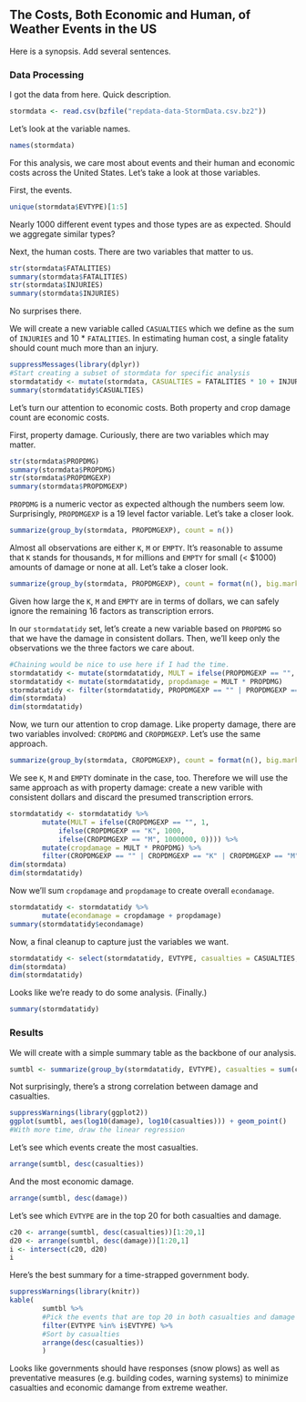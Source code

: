 ## The Costs, Both Economic and Human, of Weather Events in the US
Here is a synopsis. Add several sentences.

### Data Processing
I got the data from here. Quick description. 

```r
stormdata <- read.csv(bzfile("repdata-data-StormData.csv.bz2"))
```

Let's look at the variable names.
```r
names(stormdata)
```

For this analysis, we care most about events and their human and economic costs across the United States. Let's take a look at those variables. 

First, the events.
```r
unique(stormdata$EVTYPE)[1:5]
```

Nearly 1000 different event types and those types are as expected. Should we aggregate similar types?

Next, the human costs. There are two variables that matter to us. 
```r
str(stormdata$FATALITIES)
summary(stormdata$FATALITIES)
str(stormdata$INJURIES)
summary(stormdata$INJURIES)
```

No surprises there. 

We will create a new variable called `CASUALTIES` which we define as the sum of `INJURIES` and 10 * `FATALITIES`. In estimating human cost, a single fatality should count much more than an injury.
```r
suppressMessages(library(dplyr))
#Start creating a subset of stormdata for specific analysis
stormdatatidy <- mutate(stormdata, CASUALTIES = FATALITIES * 10 + INJURIES)
summary(stormdatatidy$CASUALTIES)
```

Let's turn our attention to economic costs. Both property and crop damage count are economic costs.

First, property damage. Curiously, there are two variables which may matter.
```r
str(stormdata$PROPDMG)
summary(stormdata$PROPDMG)
str(stormdata$PROPDMGEXP)
summary(stormdata$PROPDMGEXP)
```

`PROPDMG` is a numeric vector as expected although the numbers seem low. Surprisingly, `PROPDMGEXP` is a 19 level factor variable. Let's take a closer look.
```r
summarize(group_by(stormdata, PROPDMGEXP), count = n())
```

Almost all observations are either `K`, `M` or `EMPTY`. It's reasonable to assume that `K` stands for thousands, `M` for millions and `EMPTY` for small (< $1000) amounts of damage or none at all. Let's take a closer look. 
```r
summarize(group_by(stormdata, PROPDMGEXP), count = format(n(), big.mark = ","), dollars = format(sum(PROPDMG), big.mark = ",", digits = "0", scientific = FALSE))
```

Given how large the `K`, `M` and `EMPTY` are in terms of dollars, we can safely ignore the remaining 16 factors as transcription errors. 

In our `stormdatatidy` set, let's create a new variable based on `PROPDMG` so that we have the damage in consistent dollars. Then, we'll keep only the observations we the three factors we care about.
```r
#Chaining would be nice to use here if I had the time.
stormdatatidy <- mutate(stormdatatidy, MULT = ifelse(PROPDMGEXP == "", 1, ifelse(PROPDMGEXP == "K", 1000, ifelse(PROPDMGEXP == "M", 1000000, 0))))
stormdatatidy <- mutate(stormdatatidy, propdamage = MULT * PROPDMG)
stormdatatidy <- filter(stormdatatidy, PROPDMGEXP == "" | PROPDMGEXP == "K" | PROPDMGEXP == "M")
dim(stormdata)
dim(stormdatatidy)
```

Now, we turn our attention to crop damage. Like property damage, there are two variables involved: `CROPDMG` and `CROPDMGEXP`. Let's use the same approach. 
```r
summarize(group_by(stormdata, CROPDMGEXP), count = format(n(), big.mark = ","), dollars = format(sum(CROPDMG), big.mark = ",", digits = "0", scientific = FALSE))
```

We see `K`, `M` and `EMPTY` dominate in the case, too. Therefore we will use the same approach as with property damage: create a new varible with consistent dollars and discard the presumed transcription errors. 
```r
stormdatatidy <- stormdatatidy %>%
        mutate(MULT = ifelse(CROPDMGEXP == "", 1, 
            ifelse(CROPDMGEXP == "K", 1000, 
            ifelse(CROPDMGEXP == "M", 1000000, 0)))) %>%
        mutate(cropdamage = MULT * PROPDMG) %>%
        filter(CROPDMGEXP == "" | CROPDMGEXP == "K" | CROPDMGEXP == "M")
dim(stormdata)
dim(stormdatatidy)
```

Now we'll sum `cropdamage` and `propdamage` to create overall `econdamage`.
```r
stormdatatidy <- stormdatatidy %>%
        mutate(econdamage = cropdamage + propdamage)
summary(stormdatatidy$econdamage)
```

Now, a final cleanup to capture just the variables we want.
```r
stormdatatidy <- select(stormdatatidy, EVTYPE, casualties = CASUALTIES, econdamage)
dim(stormdata)
dim(stormdatatidy)
```

Looks like we're ready to do some analysis. (Finally.)
```r
summary(stormdatatidy)
```
### Results
We will create with a simple summary table as the backbone of our analysis.
```r
sumtbl <- summarize(group_by(stormdatatidy, EVTYPE), casualties = sum(casualties), damage = sum(econdamage))
```

Not surprisingly, there's a strong correlation between damage and casualties.
```r
suppressWarnings(library(ggplot2))
ggplot(sumtbl, aes(log10(damage), log10(casualties))) + geom_point()
#With more time, draw the linear regression
```

Let's see which events create the most casualties.
```r
arrange(sumtbl, desc(casualties))
```

And the most economic damage.
```r
arrange(sumtbl, desc(damage))
```

Let's see which `EVTYPE` are in the top 20 for both casualties and damage.
```r
c20 <- arrange(sumtbl, desc(casualties))[1:20,1]
d20 <- arrange(sumtbl, desc(damage))[1:20,1]
i <- intersect(c20, d20)
i
```

Here's the best summary for a time-strapped government body.
```r
suppressWarnings(library(knitr))
kable(
        sumtbl %>%
        #Pick the events that are top 20 in both casualties and damage
        filter(EVTYPE %in% i$EVTYPE) %>%
        #Sort by casualties
        arrange(desc(casualties))
        )
```

Looks like governments should have responses (snow plows) as well as preventative measures (e.g. building codes, warning systems) to minimize casualties and economic damange from extreme weather.
